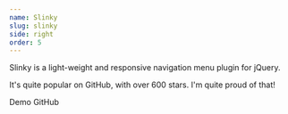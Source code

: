 ```yaml
---
name: Slinky
slug: slinky
side: right
order: 5
---
```


<Content>
  <p>
    Slinky is a light-weight and responsive navigation menu plugin for jQuery.
  </p>
  <p className="mt-2">
    It&#39;s quite popular on GitHub, with over 600 stars. I&#39;m quite proud
    of that!
  </p>
</Content>

<Footer>
  <Link href="https://slinky.js.org">Demo</Link>
  <Link href="https://github.com/alizahid/slinky">GitHub</Link>
</Footer>
